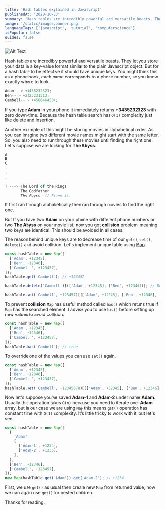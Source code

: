 ```yaml
---
title: 'Hash tables explained in Javascript'
publishedAt: '2020-10-23'
summary: 'Hash tables are incredibly powerful and versatile beasts. They let you store your data in a key-value... Tagged with javascript, computerscience, tutorial, datastructure, typescript'
image: '/static/images/banner.png'
languageTags: ['javascript', 'tutorial', 'computerscience']
isPopular: false
guides: false
---
```


![Alt Text](/static/images/hash-tables-explained-in-javascript/hash-tables-javascript.webp)

Hash tables are incredibly powerful and versatile beasts. They let you store your data in a key-value format similar to the plain Javascript object. But for a hash table to be effective it should have unique keys. You might think this as a phone book, each name corresponds to a phone number, so you know exactly where to look.

```javascript
Adam-- > +3435232323;
Ben-- > +2323231313;
Cambell-- > +4566464534;
```

If you type **Adam** in your phone it immediately returns **+3435232323** with zero down-time. Because the hash table search has <code>O(1)</code> complexity just like delete and insertion.

Another example of this might be storing movies in alphabetical order. As you can imagine two different movie names might start with the same letter. So, you also need to run through these movies until finding the right one. Let's suppose we are looking for **The Abyss**.

```javascript
A
B
C
.
.
.

T ---> The Lord of the Rings
       The Godfather
       The Abyss  // Found it.
```

It first ran through alphabetically then ran through movies to find the right one.

But If you have two **Adam** on your phone with different phone numbers or two **The Abyss** on your movie list, now you got **collision** problem, meaning two keys are identical. This should be avoided in all cases.

The reason behind unique keys are to decrease time of our <code>get()</code>, <code>set()</code>, <code>delete()</code> and avoid collision. Let's implement unique table using [Map](https://developer.mozilla.org/tr/docs/Web/JavaScript/Reference/Global_Objects/Map).

```javascript
const hashTable = new Map([
  ['Adam', +12345],
  ['Ben', +12346],
  ['Cambell ', +123457],
]);
hashTable.get('Cambell'); // +123457

hashTable.delete('Cambell')[(['Adam', +12345], ['Ben', +12346])]; // Deletes Cambell from list

hashTable.set('Cambell', +123457)[(['Adam', +12345], ['Ben', +12346], ['Cambell ', +123457])]; // Adds Cambell to list
```

To prevent **collision** `Map` has useful method called `has()` which retuns true if `Map` has the searched element. I advise you to use `has()` before setting up new values to avoid collision.

```javascript
const hashTable = new Map([
  ['Adam', +12345],
  ['Ben', +12346],
  ['Cambell ', +123457],
]);
hashTable.has('Cambell'); // true
```

To override one of the values you can use `set()` again.

```javascript
const hashTable = new Map([
  ['Adam', +12345],
  ['Ben', +12346],
  ['Cambell ', +123457],
]);
hashTable.set('Cambell', +12345678)[(['Adam', +12345], ['Ben', +12346], ['Cambell ', +12345678])];
```

Now let's suppose you've saved **Adam-1** and **Adam-2** under name **Adam**. Usually this operation takes `O(n)` because you need to iterate over **Adam** array, but in our case we are using `Map` this means `get()` operation has constant time with `O(1)` complexity. It's little tricky to work with it, but let's see.

```javascript
const hashTable = new Map([
  [
    'Adam',
    [
      ['Adam-1', +1234],
      ['Adam-2', +1235],
    ],
  ],
  ['Ben', +12346],
  ['Cambell', +123457],
]);
new Map(hashTable.get('Adam')).get('Adam-2'); // +1234
```

First, we use `get()` as usual then create new `Map` from returned value, now we can again use `get()` for nested children.

Thanks for reading.

